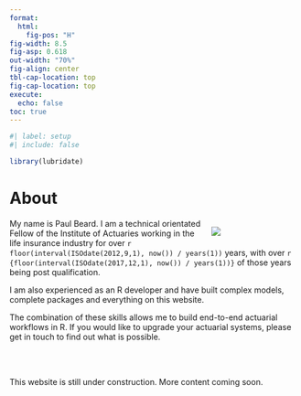 ```yaml
---
format: 
  html:
    fig-pos: "H"
fig-width: 8.5
fig-asp: 0.618
out-width: "70%" 
fig-align: center
tbl-cap-location: top
fig-cap-location: top
execute:
  echo: false
toc: true
---
```


```r
#| label: setup
#| include: false

library(lubridate)

```

# About

<div style="float: right; margin-left: 15px; width: 30%;">
![](./index/Images/1742224566404.jpg)
</div>

My name is Paul Beard. I am a technical orientated Fellow of the Institute of Actuaries working in the life insurance industry for over `r floor(interval(ISOdate(2012,9,1), now()) / years(1))` years, with over `r {floor(interval(ISOdate(2017,12,1), now()) / years(1))}` of those years being post qualification. 

I am also experienced as an R developer and have built complex models, complete packages and everything on this website. 

The combination of these skills allows me to build end-to-end actuarial workflows in R. If you would like to upgrade your actuarial systems, please get in touch to find out what is possible.

</br>
</br>

This website is still under construction. More content coming soon.

